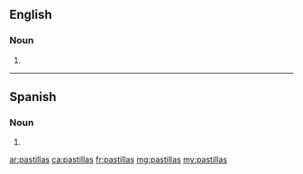 ==English==

===Noun===
{{head|en|noun plural form}}

# {{plural of|pastilla|lang=en}}

----
==Spanish==

===Noun===
{{head|es|noun form|g=f-p}}

# {{plural of|pastilla|lang=es}}

[[ar:pastillas]]
[[ca:pastillas]]
[[fr:pastillas]]
[[mg:pastillas]]
[[my:pastillas]]